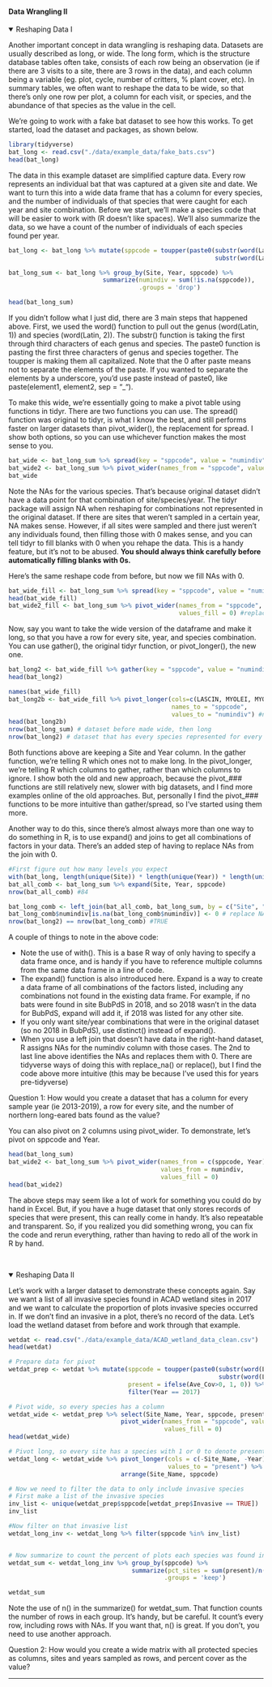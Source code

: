 #### Data Wrangling II

<details open><summary class='drop'>Reshaping Data I</summary>
Another important concept in data wrangling is reshaping data. Datasets are usually described as long, or wide. The long form, which is the structure database tables often take, consists of each row being an observation (ie if there are 3 visits to a site, there are 3 rows in the data), and each column being a variable (eg. plot, cycle, number of critters, % plant cover, etc). In summary tables, we often want to reshape the data to be wide, so that there's only one row per plot, a column for each visit, or species, and the abundance of that species as the value in the cell. 

We're going to work with a fake bat dataset to see how this works. To get started, load the dataset and packages, as shown below.
```r
library(tidyverse)
bat_long <- read.csv("./data/example_data/fake_bats.csv")
head(bat_long)

```

The data in this example dataset are simplified capture data. Every row represents an individual bat that was captured at a given site and date. We want to turn this into a wide data frame that has a column for every species, and the number of individuals of that species that were caught for each year and site combination. Before we start, we'll make a species code that will be easier to work with (R doesn't like spaces). We'll also summarize the data, so we have a count of the number of individuals of each species found per year.

```r
bat_long <- bat_long %>% mutate(sppcode = toupper(paste0(substr(word(Latin, 1), 1, 3),
                                                         substr(word(Latin, 2), 1, 3))))

bat_long_sum <- bat_long %>% group_by(Site, Year, sppcode) %>% 
                          summarize(numindiv = sum(!is.na(sppcode)),
                                    .groups = 'drop')

head(bat_long_sum)
```
If you didn't follow what I just did, there are 3 main steps that happened above. First, we used the word() function to pull out the genus (word(Latin, 1)) and species (word(Latin, 2)). The substr() function is taking the first through third characters of each genus and species. The paste0 function is pasting the first three characters of genus and species together. The toupper is making them all capitalized. Note that the 0 after paste means not to separate the elements of the paste. If you wanted to separate the elements by a underscore, you'd use paste instead of paste0, like paste(element1, element2, sep = "_").

To make this wide, we're essentially going to make a pivot table using functions in tidyr. There are two functions you can use. The spread() function was original to tidyr, is what I know the best, and still performs faster on larger datasets than pivot_wider(), the replacement for spread. I show both options, so you can use whichever function makes the most sense to you. 
```r
bat_wide <- bat_long_sum %>% spread(key = "sppcode", value = "numindiv") #retired spread function
bat_wide2 <- bat_long_sum %>% pivot_wider(names_from = "sppcode", values_from = "numindiv") #replacement in tidyr
bat_wide

```
Note the NAs for the various species. That's because original dataset didn't have a data point for that combination of site/species/year. The tidyr package will assign NA when reshaping for combinations not represented in the original dataset. If there are sites that weren't sampled in a certain year, NA makes sense. However, if all sites were sampled and there just weren't any individuals found, then filling those with 0 makes sense, and you can tell tidyr to fill blanks with 0 when you rehape the data. This is a handy feature, but it's not to be abused. <b>You should always think carefully before automatically filling blanks with 0s.</b>

Here's the same reshape code from before, but now we fill NAs with 0.
```r
bat_wide_fill <- bat_long_sum %>% spread(key = "sppcode", value = "numindiv", fill = 0) #retired spread function
head(bat_wide_fill)
bat_wide2_fill <- bat_long_sum %>% pivot_wider(names_from = "sppcode", values_from = "numindiv", 
                                               values_fill = 0) #replacement in tidyr

```

Now, say you want to take the wide version of the dataframe and make it long, so that you have a row for every site, year, and species combination. You can use gather(), the original tidyr function, or pivot_longer(), the new one.

```r
bat_long2 <- bat_wide_fill %>% gather(key = "sppcode", value = "numindiv", -Site, -Year) # old way
head(bat_long2)

names(bat_wide_fill)
bat_long2b <- bat_wide_fill %>% pivot_longer(cols=c(LASCIN, MYOLEI, MYOLUC, MYOSEP), 
                                             names_to = "sppcode", 
                                             values_to = "numindiv") #new way
head(bat_long2b)
nrow(bat_long_sum) # dataset before made wide, then long
nrow(bat_long2) # dataset that has every species represented for every year and every site
```
Both functions above are keeping a Site and Year column. In the gather function, we're telling R which ones not to make long. In the pivot_longer, we're telling R which columns to gather, rather than which columns to ignore. I show both the old and new approach, because the pivot_### functions are still relatively new, slower with big datasets, and I find more examples online of the old approaches. But, personally I find the pivot_### functions to be more intuitive than gather/spread, so I've started using them more.

Another way to do this, since there's almost always more than one way to do something in R, is to use expand() and joins to get all combinations of factors in your data. There's an added step of having to replace NAs from the join with 0.

```r
#First figure out how many levels you expect
with(bat_long, length(unique(Site)) * length(unique(Year)) * length(unique(sppcode))) #84
bat_all_comb <- bat_long_sum %>% expand(Site, Year, sppcode)
nrow(bat_all_comb) #84

bat_long_comb <- left_join(bat_all_comb, bat_long_sum, by = c("Site", "Year", "sppcode"))
bat_long_comb$numindiv[is.na(bat_long_comb$numindiv)] <- 0 # replace NA with 0
nrow(bat_long2) == nrow(bat_long_comb) #TRUE

```
A couple of things to note in the above code:
<ul>
<li>Note the use of with(). This is a base R way of only having to specify a data frame once, and is handy if you have to reference multiple columns from the same data frame in a line of code.</li>
<li>The expand() function is also introduced here. Expand is a way to create a data frame of all combinations of the factors listed, including any combinations not found in the existing data frame. For example, if no bats were found in site BubPdS in 2018, and so 2018 wasn't in the data for BubPdS, expand will add it, if 2018 was listed for any other site.</li>
<li>If you only want site/year combinations that were in the original dataset (so no 2018 in BubPdS), use distinct() instead of expand().</li>
<li>When you use a left join that doesn't have data in the right-hand dataset, R assigns NAs for the numindiv column with those cases. The 2nd to last line above identifies the NAs and replaces them with 0. There are tidyverse ways of doing this with replace_na() or replace(), but I find the code above more intuitive (this may be because I've used this for years pre-tidyverse)</li>
</ul>


<p class='ques'>Question 1: How would you create a dataset that has a column for every sample year (ie 2013-2019), a row for every site, and the number of northern long-eared bats found as the value?</p>

You can also pivot on 2 columns using pivot_wider. To demonstrate, let's pivot on sppcode and Year. 
```r
head(bat_long_sum)
bat_wide2 <- bat_long_sum %>% pivot_wider(names_from = c(sppcode, Year), 
                                          values_from = numindiv,
                                          values_fill = 0)
head(bat_wide2)
```

The above steps may seem like a lot of work for something you could do by hand in Excel. But, if you have a huge dataset that only stores records of species that were present, this can really come in handy. It's also repeatable and transparent. So, if you realized you did something wrong, you can fix the code and rerun everything, rather than having to redo all of the work in R by hand. 
</details>
<br>

<details open><summary class='drop'>Reshaping Data II</summary>
Let's work with a larger dataset to demonstrate these concepts again. Say we want a list of all invasive species found in ACAD wetland sites in 2017 and we want to calculate the proportion of plots invasive species occurred in. If we don't find an invasive in a plot, there's no record of the data. Let's load the wetland dataset from before and work through that example. 

```r
wetdat <- read.csv("./data/example_data/ACAD_wetland_data_clean.csv")
head(wetdat)

# Prepare data for pivot
wetdat_prep <- wetdat %>% mutate(sppcode = toupper(paste0(substr(word(Latin_Name, 1), 1, 3),
                                                          substr(word(Latin_Name, 2), 1, 3))),
                                 present = ifelse(Ave_Cov>0, 1, 0)) %>% 
                                 filter(Year == 2017) 

# Pivot wide, so every species has a column
wetdat_wide <- wetdat_prep %>% select(Site_Name, Year, sppcode, present) %>% 
                               pivot_wider(names_from = "sppcode", values_from = "present", 
                                           values_fill = 0)
head(wetdat_wide)

# Pivot long, so every site has a species with 1 or 0 to denote present/absent
wetdat_long <- wetdat_wide %>% pivot_longer(cols = c(-Site_Name, -Year), names_to = "sppcode", 
                                            values_to = "present") %>% 
                               arrange(Site_Name, sppcode)

# Now we need to filter the data to only include invasive species
# First make a list of the invasive species
inv_list <- unique(wetdat_prep$sppcode[wetdat_prep$Invasive == TRUE])
inv_list

#Now filter on that invasive list
wetdat_long_inv <- wetdat_long %>% filter(sppcode %in% inv_list)


# Now summarize to count the percent of plots each species was found in
wetdat_sum <- wetdat_long_inv %>% group_by(sppcode) %>% 
                                  summarize(pct_sites = sum(present)/n()*100, 
                                           .groups = 'keep')
```
```r
wetdat_sum
```
Note the use of n() in the summarize() for wetdat_sum. That function counts the number of rows in each group. It's handy, but be careful. It count's every row, including rows with NAs. If you want that, n() is great. If you don't, you need to use another approach.

<p class='ques'>Question 2: How would you create a wide matrix with all protected species as columns, sites and years sampled as rows, and percent cover as the value?</p>
</details>
<hr>
